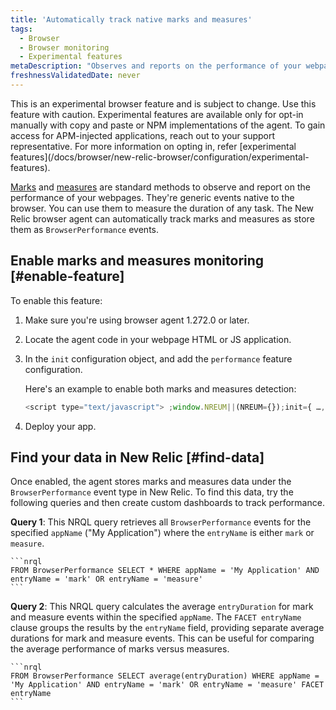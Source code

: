 ```yaml
---
title: 'Automatically track native marks and measures'
tags:
  - Browser
  - Browser monitoring
  - Experimental features
metaDescription: "Observes and reports on the performance of your webpages by automatically tracking native marks and measures."
freshnessValidatedDate: never
---
```


<Callout variant="important">
  This is an experimental browser feature and is subject to change. Use this feature with caution. Experimental features are available only for opt-in manually with copy and paste or NPM implementations of the agent. To gain access for APM-injected applications, reach out to your support representative. For more information on opting in, refer [experimental features](/docs/browser/new-relic-browser/configuration/experimental-features). 
</Callout>

[Marks](https://developer.mozilla.org/en-US/docs/Web/API/Performance/mark) and [measures](https://developer.mozilla.org/en-US/docs/Web/API/Performance/measure) are standard methods to observe and report on the performance of your webpages. They're generic events native to the browser. You can use them to measure the duration of any task. The New Relic browser agent can automatically track marks and measures as store them as `BrowserPerformance` events.

## Enable marks and measures monitoring [#enable-feature]

To enable this feature: 

1. Make sure you're using browser agent 1.272.0 or later. 
2. Locate the agent code in your webpage HTML or JS application.
3. In the `init` configuration object, and add the `performance` feature configuration. 

    Here's an example to enable both marks and measures detection:
    ```js
    <script type="text/javascript"> ;window.NREUM||(NREUM={});init={ …, performance: {capture_marks: true, capture_measures: true} }:
    ```
4. Deploy your app.

## Find your data in New Relic [#find-data]

Once enabled, the agent stores marks and measures data under the `BrowserPerformance` event type in New Relic. To find this data, try the following queries and then create custom dashboards to track performance.

**Query 1**: This NRQL query retrieves all `BrowserPerformance` events for the specified `appName` ("My Application") where the `entryName` is either `mark` or `measure`. 

    ```nrql
    FROM BrowserPerformance SELECT * WHERE appName = 'My Application' AND entryName = 'mark' OR entryName = 'measure'
    ```

**Query 2**: This NRQL query calculates the average `entryDuration` for mark and measure events within the specified `appName`. The `FACET entryName` clause groups the results by the `entryName` field, providing separate average durations for mark and measure events. This can be useful for comparing the average performance of marks versus measures. 

    ```nrql
    FROM BrowserPerformance SELECT average(entryDuration) WHERE appName = 'My Application' AND entryName = 'mark' OR entryName = 'measure' FACET entryName
    ```


